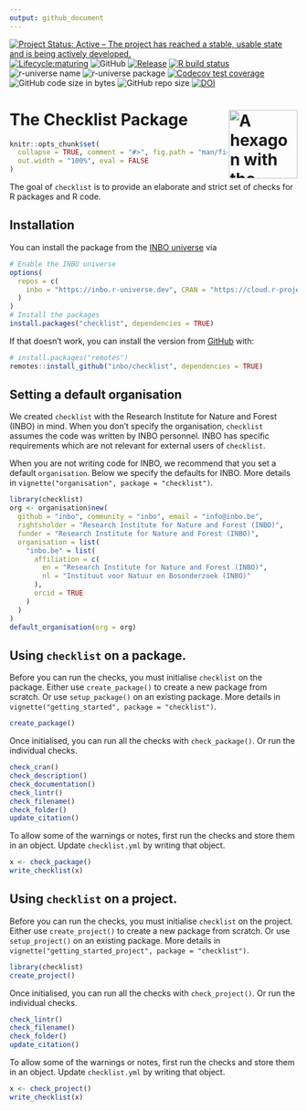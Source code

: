 ```yaml
---
output: github_document
---
```


<!-- README.md is generated from README.Rmd. Please edit that file -->

<!-- badges: start -->
[![Project Status: Active – The project has reached a stable, usable state and is being actively developed.](https://www.repostatus.org/badges/latest/active.svg)](https://www.repostatus.org/#active)
[![Lifecycle:maturing](https://img.shields.io/badge/lifecycle-maturing-blue.svg)](https://lifecycle.r-lib.org/articles/stages.html#maturing-1)
![GitHub](https://img.shields.io/github/license/inbo/checklist)
[![Release](https://img.shields.io/github/release/inbo/checklist.svg)](https://github.com/inbo/checklist/releases)
[![R build status](https://github.com/inbo/checklist/actions/workflows/check_on_main.yml/badge.svg)](https://github.com/inbo/checklist/actions)
![r-universe name](https://inbo.r-universe.dev/badges/:name?color=c04384)
![r-universe package](https://inbo.r-universe.dev/badges/checklist)
[![Codecov test coverage](https://codecov.io/gh/inbo/checklist/branch/main/graph/badge.svg)](https://app.codecov.io/gh/inbo/checklist?branch=main)
![GitHub code size in bytes](https://img.shields.io/github/languages/code-size/inbo/checklist.svg)
![GitHub repo size](https://img.shields.io/github/repo-size/inbo/checklist.svg)
[![DOI](https://zenodo.org/badge/DOI/10.5281/zenodo.4028303.svg)](https://doi.org/10.5281/zenodo.4028303)
<!-- badges: end --> 

# The Checklist Package <img src="man/figures/logo.svg" align="right" alt="A hexagon with the word checklist" width="120" />

```r
knitr::opts_chunk$set(
  collapse = TRUE, comment = "#>", fig.path = "man/figures/README-",
  out.width = "100%", eval = FALSE
)
```

The goal of `checklist` is to provide an elaborate and strict set of checks for R packages and R code.

## Installation

You can install the package from the [INBO universe](https://inbo.r-universe.dev/builds) via

```r
# Enable the INBO universe
options(
  repos = c(
    inbo = "https://inbo.r-universe.dev", CRAN = "https://cloud.r-project.org"
  )
)
# Install the packages
install.packages("checklist", dependencies = TRUE)
```

If that doesn't work, you can install the version from [GitHub](https://github.com/inbo/checklist/) with:

```r
# install.packages("remotes")
remotes::install_github("inbo/checklist", dependencies = TRUE)
```

## Setting a default organisation

We created `checklist` with the Research Institute for Nature and Forest (INBO) in mind.
When you don't specify the organisation, `checklist` assumes the code was written by INBO personnel.
INBO has specific requirements which are not relevant for external users of `checklist`.

When you are not writing code for INBO, we recommend that you set a default `organisation`.
Below we specify the defaults for INBO.
More details in `vignette("organisation", package = "checklist")`.

```r
library(checklist)
org <- organisation$new(
  github = "inbo", community = "inbo", email = "info@inbo.be",
  rightsholder = "Research Institute for Nature and Forest (INBO)",
  funder = "Research Institute for Nature and Forest (INBO)",
  organisation = list(
    "inbo.be" = list(
      affiliation = c(
        en = "Research Institute for Nature and Forest (INBO)",
        nl = "Instituut voor Natuur en Bosonderzoek (INBO)"
      ),
      orcid = TRUE
    ) 
  )
)
default_organisation(org = org)
```

## Using `checklist` on a package.

Before you can run the checks, you must initialise `checklist` on the package.
Either use `create_package()` to create a new package from scratch.
Or use `setup_package()` on an existing package.
More details in `vignette("getting_started", package = "checklist")`.

```r
create_package()
```

Once initialised, you can run all the checks with `check_package()`.
Or run the individual checks.

```r
check_cran()
check_description()
check_documentation()
check_lintr()
check_filename()
check_folder()
update_citation()
```

To allow some of the warnings or notes, first run the checks and store them in an object.
Update `checklist.yml` by writing that object.

```r
x <- check_package()
write_checklist(x)
```

## Using `checklist` on a project.

Before you can run the checks, you must initialise `checklist` on the project.
Either use `create_project()` to create a new package from scratch.
Or use `setup_project()` on an existing package.
More details in `vignette("getting_started_project", package = "checklist")`.

```r
library(checklist)
create_project()
```

Once initialised, you can run all the checks with `check_project()`.
Or run the individual checks.

```r
check_lintr()
check_filename()
check_folder()
update_citation()
```

To allow some of the warnings or notes, first run the checks and store them in an object.
Update `checklist.yml` by writing that object.


```r
x <- check_project()
write_checklist(x)
```

